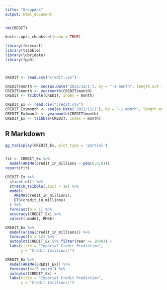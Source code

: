 ```yaml
---
title: "GroupAss"
output: html_document
---
```


```r
rm(CREDIT)

knitr::opts_chunk$set(echo = TRUE)

library(forecast)
library(tsibble)
library(lubridate)
library(fpp3)



CREDIT <- read.csv("credit.csv")

CREDIT$month <- seq(as.Date('2021/12/1'), by = "-1 month", length.out = 492)
CREDIT$month <- yearmonth(CREDIT$month)
CREDIT <- tsibble(CREDIT, index = month)

CREDIT_Ex <- read.csv("credit.csv")
CREDIT_Ex$month <- seq(as.Date('2021/12/1'), by = "-1 month", length.out = 492)
CREDIT_Ex$month <- yearmonth(CREDIT$month)
CREDIT_Ex <- tsibble(CREDIT, index = month)


```

## R Markdown


```r
gg_tsdisplay(CREDIT_Ex, plot_type = 'partial')
             

fit <- CREDIT_Ex %>%
  model(ARIMA(credit_in_millions ~ pdq(0,0,0)))
report(fit)

CREDIT_Ex %>%
  slice(-n()) %>%
  stretch_tsibble(.init = 10) %>%
  model(
    ARIMA(credit_in_millions),
    ETS(credit_in_millions)
  ) %>%
  forecast(h = 1) %>%
  accuracy(CREDIT_Ex) %>%
  select(.model, RMSE)

CREDIT_Ex %>%
  model(arima(credit_in_millions)) %>%
  forecast(h = 12) %>%
  autoplot(CREDIT_Ex %>% filter(Year >= 2000)) +
  labs(title = "Imperial Credit Prediction",
       y = "Credit (millions)")

CREDIT_Ex %>%
  model(ARIMA(CREDIT_Ex)) %>%
  forecast(h="5 years") %>%
  autoplot(CREDIT_Ex) +
  labs(title = "Imperial Credit Prediction",
       y = "Credit (millions)")




```


